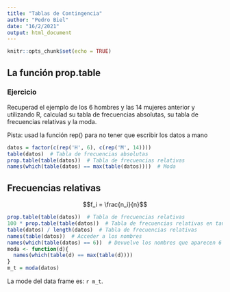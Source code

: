 ---
title: "Tablas de Contingencia"
author: "Pedro Biel"
date: "16/2/2021"
output: html_document
---

```{r setup, include=FALSE}
knitr::opts_chunk$set(echo = TRUE)
```

## La función prop.table

### Ejercicio

Recuperad el ejemplo de los 6 hombres y las 14 mujeres anterior y utilizando R, 
calculad su tabla de frecuencias absolutas, su tabla de frecuencias relativas y 
la moda.

Pista: usad la función rep() para no tener que escribir los datos a mano

```{r}
datos = factor(c(rep('H', 6), c(rep('M', 14))))
table(datos)  # Tabla de frecuencias absolutas
prop.table(table(datos))  # Tabla de frecuencias relativas
names(which(table(datos) == max(table(datos))))  # Moda
```

## Frecuencias relativas

$$f_i = \frac{n_i}{n}$$

```{r}
prop.table(table(datos))  # Tabla de frecuencias relativas
100 * prop.table(table(datos))  # Tabla de frecuencias relativas en tanto por 100
table(datos) / length(datos)  # Tabla de frecuencias relativas
names(table(datos))  # Acceder a los nombres
names(which(table(datos) == 6))  # Devuelve los nombres que aparecen 6 veces
moda <- function(d){
  names(which(table(d) == max(table(d))))
}
m_t = moda(datos)
```

La mode del data frame es: `r m_t`.
